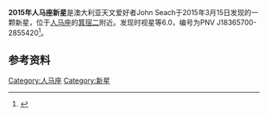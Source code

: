 {{Infobox star
 | bgcolour = yellow
 | name = 2015年人马座新星
 | image = 
 | caption =
 | observation_data = yes
 | epoch = [[J2000|J2000]]
 | constellation = [[人马座|人马座]]
 | ra = {{RA|18|36|57.00}}
 | dec = {{DEC|-28|55|42.00}}
 | apparent_magnitude = 6.0
 | absolute_magnitude = 
}}
'''2015年人马座新星'''是澳大利亚天文爱好者John Seach于2015年3月15日发现的一颗新星，位于[[人马座|人马座]]的[[箕宿二|箕宿二]]附近。发现时视星等6.0，编号为PNV J18365700-2855420<ref>{{cite web|url=http://www.cbat.eps.harvard.edu/unconf/followups/J18365700-2855420.html|title=CBAT "Transient Object Followup Reports" PNV J18365700-2855420|accessdate=2015-03-16|archive-date=2015-03-19|archive-url=https://web.archive.org/web/20150319180618/http://www.cbat.eps.harvard.edu/unconf/followups/J18365700-2855420.html|dead-url=no}}</ref>。

==参考资料==
{{reflist}}

[[Category:人马座|Category:人马座]]
[[Category:新星|Category:新星]]